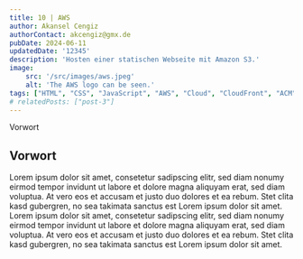 ```yaml
---
title: 10 | AWS
author: Akansel Cengiz
authorContact: akcengiz@gmx.de
pubDate: 2024-06-11
updatedDate: '12345'
description: 'Hosten einer statischen Webseite mit Amazon S3.'
image:
    src: '/src/images/aws.jpeg'
    alt: 'The AWS logo can be seen.'
tags: ["HTML", "CSS", "JavaScript", "AWS", "Cloud", "CloudFront", "ACM", "Route 53"]
# relatedPosts: ["post-3"]
---
```





<section class="w-10/12 text-justify"> 

<section id="toc">

- [Vorwort](#vorwort)


</section>



## Vorwort


Lorem ipsum dolor sit amet, consetetur sadipscing elitr, sed diam nonumy eirmod tempor invidunt ut labore et dolore magna aliquyam erat, sed diam voluptua. At vero eos et accusam et justo duo dolores et ea rebum. Stet clita kasd gubergren, no sea takimata sanctus est Lorem ipsum dolor sit amet. Lorem ipsum dolor sit amet, consetetur sadipscing elitr, sed diam nonumy eirmod tempor invidunt ut labore et dolore magna aliquyam erat, sed diam voluptua. At vero eos et accusam et justo duo dolores et ea rebum. Stet clita kasd gubergren, no sea takimata sanctus est Lorem ipsum dolor sit amet.


</section>
